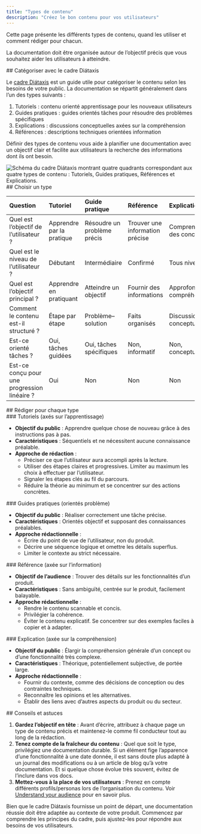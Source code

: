 ```yaml
---
title: "Types de contenu"
description: "Créez le bon contenu pour vos utilisateurs"
---
```


<Tip>
  Cette page présente les différents types de contenu, quand les utiliser et comment rédiger pour chacun.
</Tip>

La documentation doit être organisée autour de l’objectif précis que vous souhaitez aider les utilisateurs à atteindre.

<div id="categorize-using-the-ditaxis-framework">
  ## Catégoriser avec le cadre Diátaxis
</div>

Le [cadre Diátaxis](https://diataxis.fr) est un guide utile pour catégoriser le contenu selon les besoins de votre public. La documentation se répartit généralement dans l’un des types suivants :

1. Tutoriels : contenu orienté apprentissage pour les nouveaux utilisateurs
2. Guides pratiques : guides orientés tâches pour résoudre des problèmes spécifiques
3. Explications : discussions conceptuelles axées sur la compréhension
4. Références : descriptions techniques orientées information

Définir des types de contenu vous aide à planifier une documentation avec un objectif clair et facilite aux utilisateurs la recherche des informations dont ils ont besoin.

<Frame>
  <img src="/images/guides/best-practices/diataxis.webp" alt="Schéma du cadre Diátaxis montrant quatre quadrants correspondant aux quatre types de contenu : Tutoriels, Guides pratiques, Références et Explications." />
</Frame>

<div id="picking-a-type">
  ## Choisir un type
</div>

| Question                     | Tutoriel             | Guide pratique        | Référence            | Explication          |
|:-----------------------------|:---------------------|:----------------------|:---------------------|:---------------------|
| Quel est l’objectif de l’utilisateur ? | Apprendre par la pratique | Résoudre un problème précis | Trouver une information précise | Comprendre des concepts |
| Quel est le niveau de l’utilisateur ? | Débutant             | Intermédiaire         | Confirmé            | Tous niveaux         |
| Quel est l’objectif principal ?    | Apprendre en pratiquant    | Atteindre un objectif     | Fournir des informations | Approfondir la compréhension |
| Comment le contenu est-il structuré ? | Étape par étape        | Problème–solution     | Faits organisés     | Discussions conceptuelles |
| Est-ce orienté tâches ?          | Oui, tâches guidées    | Oui, tâches spécifiques  | Non, informatif   | Non, conceptuel      |
| Est-ce conçu pour une progression linéaire ? | Oui | Non | Non | Non |

<div id="writing-for-each-type">
  ## Rédiger pour chaque type
</div>

<div id="tutorials-learning-oriented">
  ### Tutoriels (axés sur l’apprentissage)
</div>

* **Objectif du public** : Apprendre quelque chose de nouveau grâce à des instructions pas à pas.
* **Caractéristiques** : Séquentiels et ne nécessitent aucune connaissance préalable.
* **Approche de rédaction** :
  * Préciser ce que l’utilisateur aura accompli après la lecture.
  * Utiliser des étapes claires et progressives. Limiter au maximum les choix à effectuer par l’utilisateur.
  * Signaler les étapes clés au fil du parcours.
  * Réduire la théorie au minimum et se concentrer sur des actions concrètes.

<div id="how-to-guides-problem-oriented">
  ### Guides pratiques (orientés problème)
</div>

* **Objectif du public** : Réaliser correctement une tâche précise.
* **Caractéristiques** : Orientés objectif et supposant des connaissances préalables.
* **Approche rédactionnelle** :
  * Écrire du point de vue de l’utilisateur, non du produit.
  * Décrire une séquence logique et omettre les détails superflus.
  * Limiter le contexte au strict nécessaire.

<div id="reference-information-oriented">
  ### Référence (axée sur l’information)
</div>

* **Objectif de l’audience** : Trouver des détails sur les fonctionnalités d’un produit.
* **Caractéristiques** : Sans ambiguïté, centrée sur le produit, facilement balayable.
* **Approche rédactionnelle** :
  * Rendre le contenu scannable et concis.
  * Privilégier la cohérence.
  * Éviter le contenu explicatif. Se concentrer sur des exemples faciles à copier et à adapter.

<div id="explanation-understanding-oriented">
  ### Explication (axée sur la compréhension)
</div>

* **Objectif du public** : Élargir la compréhension générale d’un concept ou d’une fonctionnalité très complexe.
* **Caractéristiques** : Théorique, potentiellement subjective, de portée large.
* **Approche rédactionnelle** :
  * Fournir du contexte, comme des décisions de conception ou des contraintes techniques.
  * Reconnaître les opinions et les alternatives.
  * Établir des liens avec d’autres aspects du produit ou du secteur.

<div id="tips-and-tricks">
  ## Conseils et astuces
</div>

1. **Gardez l’objectif en tête** : Avant d’écrire, attribuez à chaque page un type de contenu précis et maintenez-le comme fil conducteur tout au long de la rédaction.
2. **Tenez compte de la fraîcheur du contenu** : Quel que soit le type, privilégiez une documentation durable. Si un élément fige l’apparence d’une fonctionnalité à une date donnée, il est sans doute plus adapté à un journal des modifications ou à un article de blog qu’à votre documentation. Et si quelque chose évolue très souvent, évitez de l’inclure dans vos docs.
3. **Mettez-vous à la place de vos utilisateurs** : Prenez en compte différents profils/personas lors de l’organisation du contenu. Voir [Understand your audience](/fr/guides/understand-your-audience) pour en savoir plus.

Bien que le cadre Diátaxis fournisse un point de départ, une documentation réussie doit être adaptée au contexte de votre produit. Commencez par comprendre les principes du cadre, puis ajustez-les pour répondre aux besoins de vos utilisateurs.